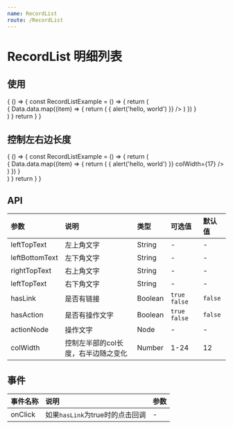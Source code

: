 ```yaml
---
name: RecordList
route: /RecordList
---
```





# RecordList 明细列表

## 使用
<Playground>
  {
    () => {
      const RecordListExample = () => {
        return (
          <div>
            {
              Data.data.map((item) => {
                return (
                  <RecordList 
                    key={item.id}
                    leftTopText={item.lt+ item.lbDesc} 
                    leftBottomText={item.lb}
                    rightTopText={item.rt}
                    rightBottomText={item.stateDesc}
                    hasLink={item.link} 
                    hasAction={true}
                    actionNode= {'申'}
                    onClick={() => {
                      alert('hello, world')
                    }}
                  />
                )
              })
            }
          </div>
        )
      }
      return <RecordListExample />
    }
  }
</Playground>

## 控制左右边长度
<Playground>
  {
    () => {
      const RecordListExample = () => {
        return (
          <div>
            {
              Data.data.map((item) => {
                return (
                  <RecordList 
                    key={item.id}
                    leftTopText={item.lt+ item.lbDesc} 
                    leftBottomText={item.lb}
                    rightTopText={item.rt}
                    rightBottomText={item.stateDesc}
                    hasLink={item.link}
                    onClick={() => {
                      alert('hello, world')
                    }}
                    colWidth={17}
                  />
                )
              })
            }
          </div>
        )
      }
      return <RecordListExample />
    }
  }
</Playground>

## API
| 参数 | 说明 | 类型 | 可选值 | 默认值 |
| :--- | :--- | :--- | :---- | :--- |
| leftTopText | 左上角文字 | String | - | - |
| leftBottomText | 左下角文字 | String | - | - |
| rightTopText | 右上角文字 | String | - | - |
| leftTopText | 右下角文字 | String | - | - |
| hasLink | 是否有链接 | Boolean | `true` `false` | `false` |
| hasAction | 是否有操作文字 | Boolean | `true` `false` | `false` |
| actionNode | 操作文字 | Node | - | - |
| colWidth | 控制左半部的col长度，右半边随之变化 | Number | 1-24 | 12 |



<!-- 如果右边只有一个文字，默认居中 -->
<!-- 可控制左右侧的长度，但总长为24，假如左侧的长度为12，那么右侧长度就是12 -->
<!-- 左边两侧是数据固定，右边有可能是一栏，也有可能是两栏 -->

<!-- 根据情况展示不同的布局 -->

## 事件

| 事件名称 | 说明 | 参数 |
| :--- | :--- | :--- |
| onClick | 如果`hasLink`为true时的点击回调 | - |